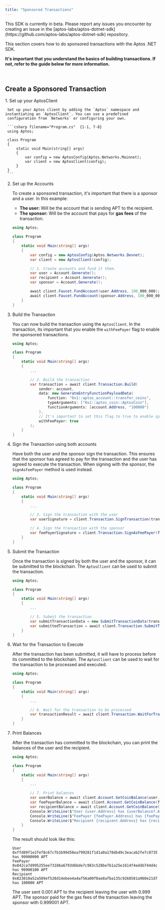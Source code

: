 ```yaml
---
title: "Sponsored Transactions"
---
```


<Aside type="caution" emoji="❗">
  This SDK is currently in beta. Please report any issues you encounter by
  creating an issue in the
  [aptos-labs/aptos-dotnet-sdk](https://github.com/aptos-labs/aptos-dotnet-sdk)
  repository.
</Aside>

This section covers how to do sponsored transactions with the Aptos .NET SDK.


**It's important that you understand the basics of building transactions. If not, refer to the guide below for more information.**

<br />

<LinkCard href="/build/sdks/dotnet-sdk/transactions/basic-transactions" title="Basic Transactions" description="Learn how to build basic transactions with the Aptos .NET SDK." />

## Create a Sponsored Transaction

<Steps>
  1. Set up your AptosClient

     Set up your Aptos client by adding the `Aptos` namespace and instantiating an `AptosClient`. You can use a predefined
     configuration from `Networks` or configuring your own.

     ```csharp filename="Program.cs"  {1-1, 7-8}
     using Aptos;

     class Program
     {
         static void Main(string[] args)
         {
             var config = new AptosConfig(Aptos.Networks.Mainnet);
             var client = new AptosClient(config);
         }
     }
     ```

  2. Set up the Accounts

     To create a sponsored transaction, it's important that there is a sponsor and a user. In this example:

     - **The user:** Will be the account that is sending APT to the recipient.
     - **The sponsor:** Will be the account that pays for **gas fees** of the transaction.

     ```csharp filename="Program.cs" {10-16}
     using Aptos;

     class Program
     {
         static void Main(string[] args)
         {
             var config = new AptosConfig(Aptos.Networks.Devnet);
             var client = new AptosClient(config);

             // 1. Create accounts and fund it them.
             var user = Account.Generate();
             var recipient = Account.Generate();
             var sponsor = Account.Generate();

             await client.Faucet.FundAccount(user.Address, 100_000_000);
             await client.Faucet.FundAccount(sponsor.Address, 100_000_000);
         }
     }
     ```

  3. Build the Transaction

     You can now build the transaction using the `AptosClient`. In the transaction, its important that you
     enable the `withFeePayer` flag to enable the sponsored transactions.

     ```csharp filename="Program.cs" {9-19}
     using Aptos;

     class Program
     {
         static void Main(string[] args)
         {
             ...

             // 2. Build the transaction
             var transaction = await client.Transaction.Build(
                 sender: account,
                 data: new GenerateEntryFunctionPayloadData(
                     function: "0x1::aptos_account::transfer_coins",
                     typeArguments: ["0x1::aptos_coin::AptosCoin"],
                     functionArguments: [account.Address, "100000"]
                 ),
                 // It's important to set this flag to true to enable sponsored transactions
                 withFeePayer: true
             );
         }
     }
     ```

  4. Sign the Transaction using both accounts

     Have both the user and the sponsor sign the transaction. This ensures that the sponsor has agreed
     to pay for the transaction and the user has agreed to execute the transaction. When signing with
     the sponsor, the `SignAsFeePayer` method is used instead.

     ```csharp filename="Program.cs" {9-13}
     using Aptos;

     class Program
     {
         static void Main(string[] args)
         {
             ...

             // 3. Sign the transaction with the user
             var userSignature = client.Transaction.SignTransaction(transaction);

             // 4. Sign the transaction with the sponsor
             var feePayerSignature = client.Transaction.SignAsFeePayer(feePayer, transaction);
         }
     }
     ```

  5. Submit the Transaction

     Once the transaction is signed by both the user and the sponsor, it can be submitted to the blockchain. The `AptosClient` can be
     used to submit the transaction.

     ```csharp filename="Program.cs" {9-11}
     using Aptos;

     class Program
     {
         static void Main(string[] args)
         {
             ...

             // 5. Submit the transaction
             var submitTransactionData = new SubmitTransactionData(transaction, userSignature, feePayerSignature);
             var submittedTransaction = await client.Transaction.SubmitTransaction(submitTransactionData);
         }
     }
     ```

  6. Wait for the Transaction to Execute

     After the transaction has been submitted, it will have to process before its committed to the blockchain. The `AptosClient` can be
     used to wait for the transaction to be processed and executed.

     ```csharp filename="Program.cs" {8-9}
     using Aptos;

     class Program
     {
         static void Main(string[] args)
         {
             ...

             // 6. Wait for the transaction to be processed
             var transactionResult = await client.Transaction.WaitForTransaction(submittedTransaction.Hash);
         }
     }
     ```

  7. Print Balances

     After the transaction has committed to the blockchain, you can print the balances of the user and the recipient.

     ```csharp filename="Program.cs" {9-15}
     using Aptos;

     class Program
     {
         static void Main(string[] args)
         {
             ...

             // 7. Print balances
             var userBalance = await client.Account.GetCoinBalance(user.Address);
             var feePayerBalance = await client.Account.GetCoinBalance(feePayer.Address);
             var recipientBalance = await client.Account.GetCoinBalance(recipient.Address);
             Console.WriteLine($"User {user.Address} has {userBalance?.Amount ?? 0} APT");
             Console.WriteLine($"FeePayer {feePayer.Address} has {feePayerBalance?.Amount ?? 0} APT");
             Console.WriteLine($"Recipient {recipient.Address} has {recipientBalance?.Amount ?? 0} APT");
         }
     }
     ```

     The result should look like this:

     ```shellscript
     User 0xffd89f1e2fef8c67cfb1b99d58ea799281f1d1a0a178db49c3eacab2fe7c0735 has 99900000 APT
     FeePayer 0x842ca7d995255ee73186a6793d6bde7c983c528be7b1a25e1614f4eddb744d4c has 99900100 APT
     Recipient 0x823010a52a589ef528d14ebee4a4af56a00f0ae8afba135c9268581a960e21d7 has 100000 APT
     ```

     The user sent 0.001 APT to the recipient leaving the user with 0.999 APT. The sponsor paid
     for the gas fees of the transaction leaving the sponsor with 0.999001 APT.
</Steps>
